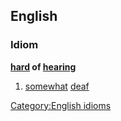 ==English==
===Idiom===
'''[[hard]] of [[hearing]]'''
#[[somewhat]] [[deaf]]
[[Category:English idioms]]